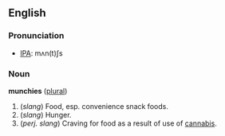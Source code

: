 ==English==
===Pronunciation===
*[[Pronunciation guide|IPA]]: mʌn(t)ʃs
===Noun===
'''munchies''' ([[plural]])
#(''slang'') Food, esp. convenience snack foods.
#(''slang'') Hunger.
#(''perj. slang'') Craving for food as a result of use of [[cannabis]].